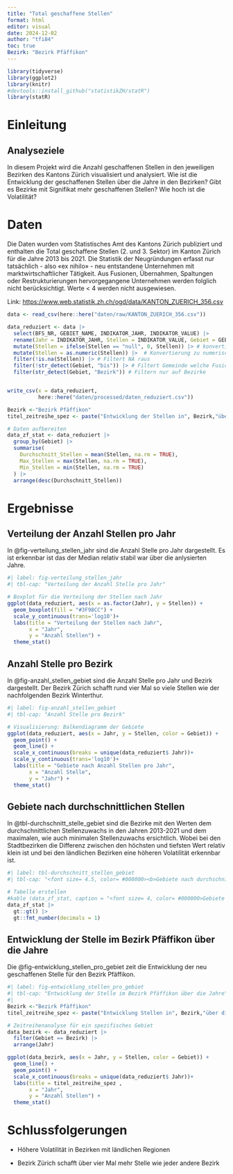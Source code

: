 ```yaml
---
title: "Total geschaffene Stellen" 
format: html 
editor: visual 
date: 2024-12-02
author: "tfi84"
toc: true
Bezirk: "Bezirk Pfäffikon"
---
```


```r
library(tidyverse)
library(ggplot2)
library(knitr)
#devtools::install_github("statistikZH/statR")
library(statR)
```

# Einleitung

## Analyseziele

In diesem Projekt wird die Anzahl geschaffenen Stellen in den jeweiligen Bezirken des Kantons Zürich visualisiert und analysiert. Wie ist die Entwicklung der geschaffenen Stellen über die Jahre in den Bezirken? Gibt es Bezirke mit Signifikat mehr geschaffenen Stellen? Wie hoch ist die Volatilität?

# Daten

Die Daten wurden vom Statistisches Amt des Kantons Zürich publiziert und enthalten die Total geschaffene Stellen (2. und 3. Sektor) im Kanton Zürich für die Jahre 2013 bis 2021. Die Statistik der Neugründungen erfasst nur tatsächlich - also «ex nihilo» - neu entstandene Unternehmen mit marktwirtschaftlicher Tätigkeit. Aus Fusionen, Übernahmen, Spaltungen oder Restrukturierungen hervorgegangene Unternehmen werden folglich nicht berücksichtigt. Werte \< 4 werden nicht ausgewiesen.

Link: <https://www.web.statistik.zh.ch/ogd/data/KANTON_ZUERICH_356.csv>

```r
data <- read_csv(here::here("daten/raw/KANTON_ZUERICH_356.csv"))
```

```r
data_reduziert <- data |> 
  select(BFS_NR, GEBIET_NAME, INDIKATOR_JAHR, INDIKATOR_VALUE) |> 
  rename(Jahr = INDIKATOR_JAHR, Stellen = INDIKATOR_VALUE, Gebiet = GEBIET_NAME) |> # Spalten werden umbenannt
  mutate(Stellen = ifelse(Stellen == "null", 0, Stellen)) |> # konvertiert Wert null in 0
  mutate(Stellen = as.numeric(Stellen)) |>  # Konvertierung zu numerisch
  filter(!is.na(Stellen)) |> # Filtert NA raus
  filter(!str_detect(Gebiet, "bis")) |> # Filtert Gemeinde welche Fusioniert haben raus
  filter(str_detect(Gebiet, "Bezirk")) # Filtern nur auf Bezirke


write_csv(x = data_reduziert, 
          here::here("daten/processed/daten_reduziert.csv"))
```

```r
Bezirk <-"Bezirk Pfäffikon"
titel_zeitreihe_spez <- paste("Entwicklung der Stellen in", Bezirk,"über die Jahre")

# Daten aufbereiten
data_zf_stat <- data_reduziert |> 
  group_by(Gebiet) |> 
  summarise(
    Durchschnitt_Stellen = mean(Stellen, na.rm = TRUE),
    Max_Stellen = max(Stellen, na.rm = TRUE),
    Min_Stellen = min(Stellen, na.rm = TRUE)
  ) |> 
  arrange(desc(Durchschnitt_Stellen))
```

# Ergebnisse

## **Verteilung der Anzahl Stellen pro Jahr**

In @fig-verteilung_stellen_jahr sind die Anzahl Stelle pro Jahr dargestellt. Es ist erkennbar ist das der Median relativ stabil war über die anlysierten Jahre.

```r
#| label: fig-verteilung_stellen_jahr
#| tbl-cap: "Verteilung der Anzahl Stelle pro Jahr"

# Boxplot für die Verteilung der Stellen nach Jahr
ggplot(data_reduziert, aes(x = as.factor(Jahr), y = Stellen)) +
  geom_boxplot(fill = "#3F98CC") +
  scale_y_continuous(trans='log10')+
  labs(title = "Verteilung der Stellen nach Jahr",
       x = "Jahr",
       y = "Anzahl Stellen") +
  theme_stat()
```

## **Anzahl Stelle pro Bezirk**

In @fig-anzahl_stellen_gebiet sind die Anzahl Stelle pro Jahr und Bezirk dargestellt. Der Bezirk Zürich schafft rund vier Mal so viele Stellen wie der nachfolgenden Bezirk Winterthur.

```r
#| label: fig-anzahl_stellen_gebiet
#| tbl-cap: "Anzahl Stelle pro Bezirk"

# Visualisierung: Balkendiagramm der Gebiete
ggplot(data_reduziert, aes(x = Jahr, y = Stellen, color = Gebiet)) +
  geom_point() +
  geom_line() +
  scale_x_continuous(breaks = unique(data_reduziert$ Jahr))+
  scale_y_continuous(trans='log10')+
  labs(title = "Gebiete nach Anzahl Stellen pro Jahr",
       x = "Anzahl Stelle",
       y = "Jahr") +
  theme_stat()

```

## **Gebiete nach durchschnittlichen Stellen**

In \@tbl-durchschnitt_stelle_gebiet sind die Bezirke mit den Werten dem durchschnittlichen Stellenzuwachs in den Jahren 2013-2021 und dem maximalen, wie auch minimalen Stellenzuwachs ersichtlich. Wobei bei den Stadtbezirken die Differenz zwischen den höchsten und tiefsten Wert relativ klein ist und bei den ländlichen Bezirken eine höheren Volatilität erkennbar ist.

```r
#| label: tbl-durchschnitt_stellen_gebiet
#| tbl-cap: "<font size= 4.5, color= #000000><b>Gebiete nach durchschnittlichen Stellen</b></font>"

# Tabelle erstellen
#kable (data_zf_stat, caption = "<font size= 4, color= #000000>Gebiete nach durchschnittlichen Stellen</font>")
data_zf_stat |> 
  gt::gt() |> 
  gt::fmt_number(decimals = 1)

```

## **Entwicklung der Stelle im Bezirk Pfäffikon über die Jahre**

Die \@fig-entwicklung_stellen_pro_gebiet zeit die Entwicklung der neu geschaffenen Stelle für den Bezirk Pfäffikon.

```r
#| label: fig-entwicklung_stellen_pro_gebiet
#| tbl-cap: "Entwicklung der Stelle im Bezirk Pfäffikon über die Jahre"
#| 
Bezirk <-"Bezirk Pfäffikon"
titel_zeitreihe_spez <- paste("Entwicklung Stellen in", Bezirk,"über die Jahre")

# Zeitreihenanalyse für ein spezifisches Gebiet
data_bezirk <- data_reduziert |> 
  filter(Gebiet == Bezirk) |> 
  arrange(Jahr)

ggplot(data_bezirk, aes(x = Jahr, y = Stellen, color = Gebiet)) +
  geom_line() +
  geom_point() +
  scale_x_continuous(breaks = unique(data_reduziert$ Jahr))+
  labs(title = titel_zeitreihe_spez ,
       x = "Jahr",
       y = "Anzahl Stellen") +
  theme_stat()
```

# Schlussfolgerungen

-   Höhere Volatilität in Bezirken mit ländlichen Regionen

-   Bezirk Zürich schafft über vier Mal mehr Stelle wie jeder andere Bezirk
